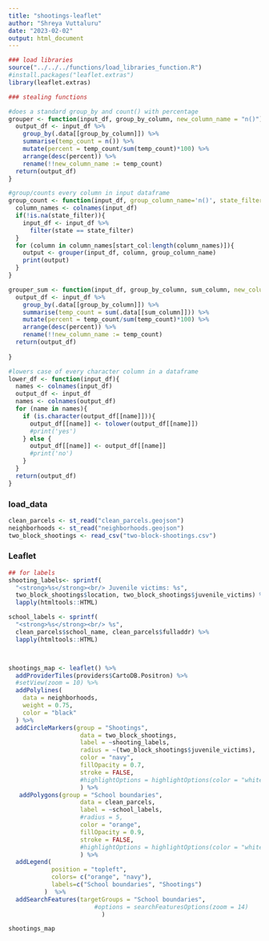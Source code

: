 ```yaml
---
title: "shootings-leaflet"
author: "Shreya Vuttaluru"
date: "2023-02-02"
output: html_document
---
```


```r

### load libraries
source("../../../functions/load_libraries_function.R")
#install.packages("leaflet.extras")
library(leaflet.extras)

### stealing functions 

#does a standard group_by and count() with percentage
grouper <- function(input_df, group_by_column, new_column_name = "n()"){
  output_df <- input_df %>%
    group_by(.data[[group_by_column]]) %>%
    summarise(temp_count = n()) %>%
    mutate(percent = temp_count/sum(temp_count)*100) %>%
    arrange(desc(percent)) %>%
    rename(!!new_column_name := temp_count)
  return(output_df)
}

#group/counts every column in input dataframe
group_count <- function(input_df, group_column_name='n()', state_filter=NA, start_col = 1){
  column_names <- colnames(input_df)
  if(!is.na(state_filter)){
    input_df <- input_df %>%
      filter(state == state_filter)
  }
  for (column in column_names[start_col:length(column_names)]){
    output <- grouper(input_df, column, group_column_name)
    print(output)
  }
}

grouper_sum <- function(input_df, group_by_column, sum_column, new_column_name = "n()"){
  output_df <- input_df %>%
    group_by(.data[[group_by_column]]) %>%
    summarise(temp_count = sum(.data[[sum_column]])) %>%
    mutate(percent = temp_count/sum(temp_count)*100) %>%
    arrange(desc(percent)) %>%
    rename(!!new_column_name := temp_count)
  return(output_df)
  
}

#lowers case of every character column in a dataframe
lower_df <- function(input_df){
  names <- colnames(input_df)
  output_df <- input_df
  names <- colnames(output_df)
  for (name in names){
    if (is.character(output_df[[name]])){
      output_df[[name]] <- tolower(output_df[[name]])
      #print('yes')
    } else {
      output_df[[name]] <- output_df[[name]]
      #print('no')
    }
  }
  return(output_df)
}
```

### load_data

```r

clean_parcels <- st_read("clean_parcels.geojson")
neighborhoods <- st_read("neighborhoods.geojson")
two_block_shootings <- read_csv("two-block-shootings.csv")

```

### Leaflet

```r

## for labels
shooting_labels<- sprintf(
  "<strong>%s</strong><br/> Juvenile victims: %s",
  two_block_shootings$location, two_block_shootings$juvenile_victims) %>%
  lapply(htmltools::HTML)

school_labels <- sprintf(
  "<strong>%s</strong><br/> %s",
  clean_parcels$school_name, clean_parcels$fulladdr) %>%
  lapply(htmltools::HTML)



shootings_map <- leaflet() %>%
  addProviderTiles(providers$CartoDB.Positron) %>%
  #setView(zoom = 10) %>%
  addPolylines(
    data = neighborhoods,
    weight = 0.75,
    color = "black"
  ) %>%
  addCircleMarkers(group = "Shootings",
                    data = two_block_shootings,
                    label = ~shooting_labels,
                    radius = ~(two_block_shootings$juvenile_victims),
                    color = "navy",
                    fillOpacity = 0.7,
                    stroke = FALSE,
                    #highlightOptions = highlightOptions(color = "white", weight = 5, bringToFront = TRUE)
                    ) %>%
   addPolygons(group = "School boundaries",
                    data = clean_parcels,
                    label = ~school_labels,
                    #radius = 5,
                    color = "orange",
                    fillOpacity = 0.9,
                    stroke = FALSE,
                    #highlightOptions = highlightOptions(color = "white", weight = 5, bringToFront = TRUE)
                    ) %>%
  addLegend(
            position = "topleft", 
            colors= c("orange", "navy"), 
            labels=c("School boundaries", "Shootings")
          )  %>%
  addSearchFeatures(targetGroups = "School boundaries",
                        #options = searchFeaturesOptions(zoom = 14)
                          ) 

shootings_map

```